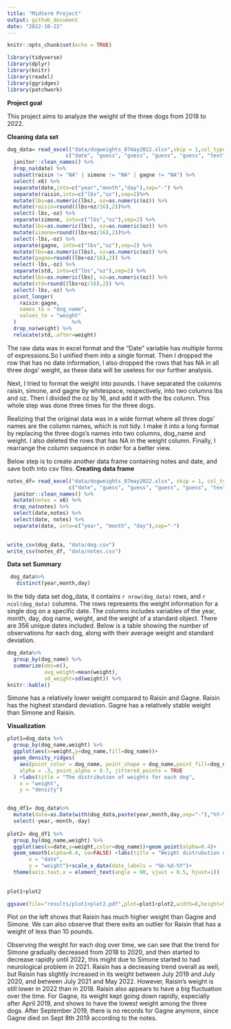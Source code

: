 ```yaml
---
title: "Midterm Project"
output: github_document
date: "2022-10-22"
---
```


```r
knitr::opts_chunk$set(echo = TRUE)
```

```r
library(tidyverse)
library(dplyr)
library(knitr)
library(readxl)
library(ggridges)
library(patchwork)
```
**Project goal**

This project aims to analyze the weight of the three dogs from 2018 to 2022.

**Cleaning data set**
```r
dog_data= read_excel("data/dogweights_07may2022.xlsx",skip = 1,col_types = 
                   c("date", "guess", "guess", "guess", "guess", "text")) %>% 
  janitor::clean_names() %>% 
  drop_na(date) %>% 
  subset(raisin != "NA" | simone != "NA" | gagne != "NA") %>% 
  select(-x6) %>% 
  separate(date,into=c("year","month","day"),sep="-") %>% 
  separate(raisin,into=c("lbs","oz"),sep=2)%>%
  mutate(lbs=as.numeric(lbs), oz=as.numeric(oz)) %>%
  mutate(raisin=round((lbs+oz/16),2))%>%
  select(-lbs,-oz) %>%
  separate(simone, into=c("lbs","oz"),sep=2) %>%
  mutate(lbs=as.numeric(lbs), oz=as.numeric(oz)) %>%
  mutate(simone=round((lbs+oz/16),2))%>%
  select(-lbs,-oz) %>%
  separate(gagne, into=c("lbs","oz"),sep=2) %>%
  mutate(lbs=as.numeric(lbs), oz=as.numeric(oz)) %>%
  mutate(gagne=round((lbs+oz/16),2)) %>%
  select(-lbs,-oz) %>% 
  separate(std, into=c("lbs","oz"),sep=2) %>%
  mutate(lbs=as.numeric(lbs), oz=as.numeric(oz)) %>%
  mutate(std=round((lbs+oz/16),2)) %>%
  select(-lbs,-oz) %>% 
  pivot_longer(
    raisin:gagne,
    names_to = "dog_name",
    values_to = "weight"
  )                  %>%
  drop_na(weight) %>%
  relocate(std,.after=weight)

```
The raw data was in excel format and the “Date” variable has multiple forms of expressions.So I unified them into 
a single format. Then I dropped the row that has no date information, I also dropped the rows that has NA in all three dogs'
weight, as these data will be useless for our further analysis. 

Next, I tried to format the weight into pounds. I have separated the columns raisin, simone, and gagne by whitespace, 
respectively, into two columns lbs and oz. Then I divided the oz by 16, and add it with the lbs column. This whole step was done three times for the three dogs. 

Realizing that the original data was in a wide format where all three dogs’ names are the column names, which is not tidy. I make it into a long format by replacing the three dogs's names into two columns, dog_name and weight. I also deleted the rows that has NA in the weight column. Finally, I rearrange the column sequence in order for a better view.

Below step is to create another data frame containing notes and date, and save both into csv files.
**Creating data frame**
```r
notes_df= read_excel("data/dogweights_07may2022.xlsx", skip = 1, col_types = 
                    c("date", "guess", "guess", "guess", "guess", "text")) %>% 
  janitor::clean_names() %>% 
  mutate(notes = x6) %>%
  drop_na(notes) %>%
  select(date,notes) %>%
  select(date, notes) %>% 
  separate(date, into=c("year", "month", "day"),sep="-")
  
```

```r
write_csv(dog_data, "data/dog.csv")
write_csv(notes_df, "data/notes.csv")
```

**Data set Summary**
```r
 dog_data%>%
   distinct(year,month,day)
```
In the tidy data set dog_data, it contains `r nrow(dog_data)` rows, and `r ncol(dog_data)` columns. The rows represents the weight 
information for a single dog on a specific date. The columns includes variables of the year, month, day, dog name, weight, and the weight of a standard object. There are 356 unique dates included. Below is a table showing the number of observations for each dog, along with their average weight and standard deviation.
```r
dog_data%>%
  group_by(dog_name) %>%
  summarize(obs=n(),
            avg_weight=mean(weight),
            sd_weight=sd(weight)) %>%
knitr::kable()

```
Simone has a relatively lower weight compared to Raisin and Gagne. Raisin has the highest standard deviation. Gagne has a relatively stable weight than Simone and Raisin. 

**Visualization**

```r
plot1=dog_data %>%
  group_by(dog_name,weight) %>%
  ggplot(aes(x=weight,y=dog_name,fill=dog_name))+
  geom_density_ridges(
    aes(point_color = dog_name, point_shape = dog_name,point_fill=dog_name),
    alpha = .3, point_alpha = 0.7, jittered_points = TRUE
  ) +labs(title = "The distribution of weights for each dog",
    x = "weight",
    y = "density")


dog_df1= dog_data%>%
  mutate(date=as.Date(with(dog_data,paste(year,month,day,sep="-"),"%Y-%m-%d")))%>%
  select(-year,-month,-day) 
 
plot2= dog_df1 %>%
  group_by(dog_name,weight) %>%
  ggplot(aes(x=date,y=weight,color=dog_name))+geom_point(alpha=0.4)+ 
  geom_smooth(alpha=0.4, se=FALSE) +labs(title = "Weight distrubution over time",
       x = "date",
       y = "weight")+scale_x_date(date_labels = "%b-%d-%Y")+
  theme(axis.text.x = element_text(angle = 90, vjust = 0.5, hjust=1))
                                        
  
plot1+plot2

ggsave(file="results/plot1+plot2.pdf",plot=plot1+plot2,width=8,height=5)

```
Plot on the left shows that Raisin has much higher weight than Gagne and Simone. We can also observe that there exits an outlier for Raisin that has a weight of less than 10 pounds. 

Observing the weight for each dog over time, we can see that the trend for Simone gradually decreased from 2018 to 2020, and then started
to decrease rapidly until 2022, this might due to Simone started to had neurological problem in 2021. Raisin has a decreasing trend overall as well, but Raisin has slightly increased in its weight between July 2019 and July 2020, and between July 2021 and May 2022. However, Raisin's weight is still lower in 2022 than in 2018. Raisin also appears to have a big fluctuation over the time. For Gagne, its weight kept going down rapidly, especially after April 2019, and shows to have the lowest weight among the three dogs. After September 2019, there is no records for Gagne anymore, since Gagne died on Sept 8th 2019 according to the notes.

